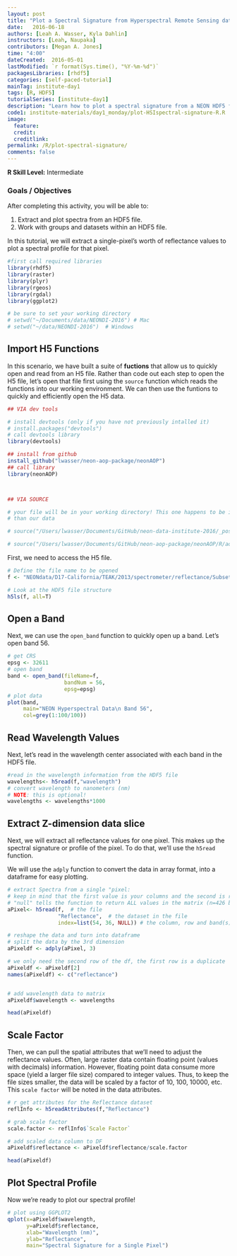 ```yaml
---
layout: post
title: "Plot a Spectral Signature from Hyperspectral Remote Sensing data in R -  HDF5"
date:   2016-06-18
authors: [Leah A. Wasser, Kyla Dahlin]
instructors: [Leah, Naupaka]
contributors: [Megan A. Jones]
time: "4:00"
dateCreated:  2016-05-01
lastModified: `r format(Sys.time(), "%Y-%m-%d")`
packagesLibraries: [rhdf5]
categories: [self-paced-tutorial]
mainTag: institute-day1
tags: [R, HDF5]
tutorialSeries: [institute-day1]
description: "Learn how to plot a spectral signature from a NEON HDF5 file in R."
code1: institute-materials/day1_monday/plot-HSIspectral-signature-R.R
image:
  feature:
  credit:
  creditlink:
permalink: /R/plot-spectral-signature/
comments: false
---
```



<div id="objectives">
<strong>R Skill Level:</strong> Intermediate

<h3>Goals / Objectives</h3>
After completing this activity, you will be able to:
<ol>
<li>Extract and plot spectra from an HDF5 file.</li>
<li>Work with groups and datasets within an HDF5 file.</li>
</ol>

</div>


In this tutorial, we will extract a single-pixel's worth of reflectance values to
plot a spectral profile for that pixel.

```r

#first call required libraries
library(rhdf5)
library(raster)
library(plyr)
library(rgeos)
library(rgdal)
library(ggplot2)

# be sure to set your working directory
# setwd("~/Documents/data/NEONDI-2016") # Mac
# setwd("~/data/NEONDI-2016")  # Windows
```

## Import H5 Functions

In this scenario, we have built a suite of **fuctions** that allow us to quickly
open and read from an H5 file. Rather than code out each step to open the H5 file,
let's open that file first using the `source` function which reads the functions into
our working environment. We can then use the funtions to quickly and efficiently
open the H5 data.

```r
## VIA dev tools

# install devtools (only if you have not previously intalled it)
# install.packages("devtools")
# call devtools library
library(devtools)

## install from github
install_github("lwasser/neon-aop-package/neonAOP")
## call library
library(neonAOP)



## VIA SOURCE

# your file will be in your working directory! This one happens to be in a diff dir
# than our data

# source("/Users/lwasser/Documents/GitHub/neon-data-institute-2016/_posts/institute-materials/day1_monday/import-HSIH5-functions.R")

# source("/Users/lwasser/Documents/GitHub/neon-aop-package/neonAOP/R/aop-data.R")

```

First, we need to access the H5 file.

```r

# Define the file name to be opened
f <- "NEONdata/D17-California/TEAK/2013/spectrometer/reflectance/Subset3NIS1_20130614_100459_atmcor.h5"

# Look at the HDF5 file structure
h5ls(f, all=T)

```

## Open a Band

Next, we can use the `open_band` function to quickly open up a band.
Let's open band 56.

```r

# get CRS
epsg <- 32611
# open band
band <- open_band(fileName=f,
                  bandNum = 56,
                  epsg=epsg)
# plot data
plot(band,
     main="NEON Hyperspectral Data\n Band 56",
     col=grey(1:100/100))

```

## Read Wavelength Values

Next, let's read in the wavelength center associated with each band in the HDF5
file.


```r

#read in the wavelength information from the HDF5 file
wavelengths<- h5read(f,"wavelength")
# convert wavelength to nanometers (nm)
# NOTE: this is optional!
wavelengths <- wavelengths*1000

```

## Extract Z-dimension data slice

Next, we will extract all reflectance values for one pixel. This makes up the
spectral signature or profile of the pixel. To do that, we'll use the `h5read`
function.

We will use the `adply` function to convert the data in array format, into a
dataframe for easy plotting.


```r

# extract Spectra from a single "pixel:
# keep in mind that the first value is your columns and the second is rows
# "null" tells the function to return ALL values in the matrix (n=426 bands)
aPixel<- h5read(f,  # the file
                "Reflectance",  # the dataset in the file
                index=list(54, 36, NULL)) # the column, row and band(s)

# reshape the data and turn into dataframe
# split the data by the 3rd dimension
aPixeldf <- adply(aPixel, 3)

# we only need the second row of the df, the first row is a duplicate
aPixeldf <- aPixeldf[2]
names(aPixeldf) <- c("reflectance")


# add wavelength data to matrix
aPixeldf$wavelength <- wavelengths

head(aPixeldf)

```

## Scale Factor

Then, we can pull the spatial attributes that we'll need to adjust the reflectance
values. Often, large raster data contain floating point (values with decimals) information.
However, floating point data consume more space (yield a larger file size) compared
to integer values. Thus, to keep the file sizes smaller, the data will be scaled
by a factor of 10, 100, 10000, etc. This `scale factor` will be noted in the data attributes.

```r

# r get attributes for the Reflectance dataset
reflInfo <- h5readAttributes(f,"Reflectance")

# grab scale factor
scale.factor <- reflInfo$`Scale Factor`

# add scaled data column to DF
aPixeldf$reflectance <- aPixeldf$reflectance/scale.factor

head(aPixeldf)

```

## Plot Spectral Profile

Now we're ready to plot our spectral profile!

```r

# plot using GGPLOT2
qplot(x=aPixeldf$wavelength,
      y=aPixeldf$reflectance,
      xlab="Wavelength (nm)",
      ylab="Reflectance",
      main="Spectral Signature for a Single Pixel")

```
